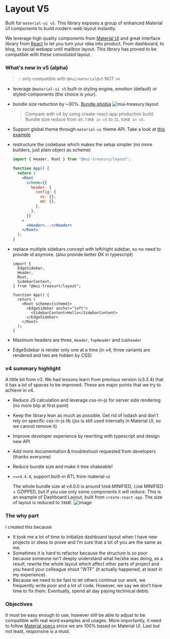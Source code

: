 
<Meta title="Layout/Introduction" />

<style>{`
  .sbdocs.sbdocs-content {
    max-width: 720px;
  }
`}</style>

# Layout V5

Built for `material-ui v5`. This library exposes a group of enhanced Material UI components to build modern-web layout instantly.

We leverage high quality components from [Material UI](https://material-ui.com) and great interface
library from [React](https://reactjs.org/) to let you turn your idea into product.
From dashboard, to blog, to social webapp until mailbox layout. This library has proved to be compatible
with these convoluted layout.

### What's new in v5 (alpha)

> 💡 only compatible with `@mui/material@v5` NOT `v4`

- leverage `@material-ui v5` built-in styling engine, emotion (default) or styled-components (the choice is your).
- bundle size reduction by ~30%. [Bundle phobia](https://bundlephobia.com/result?p=@mui-treasury/layout)
  ![mui-treasury:layout](https://user-images.githubusercontent.com/18292247/119865137-9053ed00-bf45-11eb-9543-94cac9458c0d.png)

  > Compare with v4 by using create-react-app production build. Bundle size reduce from `49.73KB in v5` to `32.91KB in v5`.

- Support global theme through `material-ui` theme API. Take a look at [this example](/?path=/story/layout-example--global-theme)

- restructure the codebase which makes the setup simpler (no more builders, just plain object as scheme)

  ```jsx
  import { Header, Root } from "@mui-treasury/layout";

  function App() {
    return (
      <Root
        scheme={{
          header: {
            config: {
              xs: {},
              md: {},
            },
          },
        }}
      >
        <Header>...</Header>
      </Root>
    );
  }
  ```

- replace multiple sidebars concept with left/right sidebar, so no need to provide id anymore. (also provide better DX in typescript)

  ```tsx
  import {
    EdgeSidebar,
    Header,
    Root,
    SidebarContent,
  } from "@mui-treasurt/layout";

  function App() {
    return (
      <Root scheme={scheme}>
        <EdgeSidebar anchor="left">
          <SidebarContent>Hello</SidebarContent>
        </EdgeSidebar>
      </Root>
    );
  }
  ```

- Maximum headers are three, `Header`, `TopHeader` and `Subheader`
- EdgeSidebar is render only one at a time (in v4, three variants are rendered and two are hidden by CSS)

### v4 summary highlight

A little bit from v3.
We had lessons learn from previous version (v3.3.4) that it has a lot of spaces to be improved.
These are major points that we try to achieve in v4.

- Reduce JS calculation and leverage css-in-js for server side rendering (no more blip at first paint)
- Keep the library lean as much as possible. Get rid of lodash and don't rely on specific css-in-js lib (jss is still used internally in Material UI, so we cannot remove it)
- Improve developer experience by rewriting with typescript and design new API
- Add more documentation & troubleshoot requested from developers (thanks everyone)
- Reduce bundle size and make it tree shakeable!
- `>=v4.4.0`, support built-in RTL from material-ui

  The whole bundle size at v4.0.0 is around `55kB` MINIFIED, `11kB` MINIFIED + GZIPPED, but if you use only some components it will reduce.
  This is an example of Dashboard Layout, built from `create-react-app`. The size of layout is reduced to `39kB`!.
  ![image](https://user-images.githubusercontent.com/18292247/81465369-f2836800-91f3-11ea-96da-28e7322e9c0d.png)

### The why part

I created this because

- It took me a lot of time to initialize dashboard layout when I have
  new projects or ideas to prove and I’m sure that a lot of you are the same as me.
- Sometimes it is hard to refactor because the structure is so poor
  because someone isn’t deeply understand what he/she was doing, as a
  result, rewrite the whole layout which affect other parts of project and you heard your colleague shout "WTF"
  (it actually happened, at least in my experience).
- Because we need to be fast to let others continue our work, we
  frequently write poor and a lot of code. However, we say we don’t
  have time to fix them. Eventually, spend all day paying technical
  debts.

### Objectives

It must be easy enough to use, however still be able to adjust to be compatible
with real word examples and usages. More importantly, it need to follow [Material specs](https://material.io/design/components/navigation-drawer.html#)
since we are 100% based on Material UI. Last but not least, responsive is a must.

